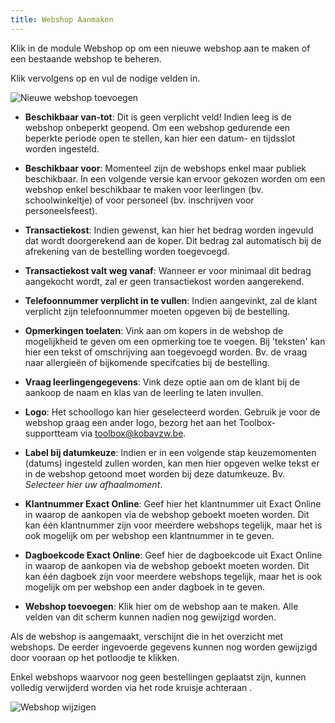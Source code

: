 ```yaml
---
title: Webshop Aanmaken
---
```


Klik in de module Webshop op <LegacyAction img="configure.png" text="beheer" /> om een nieuwe webshop aan te maken of een bestaande webshop te beheren. 

Klik vervolgens op <LegacyAction img="pluscircle.png" text="Nieuwe webshop toevoegen" /> en vul de nodige velden in. 

![Nieuwe webshop toevoegen](./nieuwe_webshop_aanmaken.PNG)

- **Beschikbaar van-tot**: Dit is geen verplicht veld! Indien leeg is de webshop onbeperkt geopend. Om een webshop gedurende een beperkte periode open te stellen, kan hier een datum- en tijdsslot worden ingesteld. 

- **Beschikbaar voor**: Momenteel zijn de webshops enkel maar publiek beschikbaar. In een volgende versie kan ervoor gekozen worden om een webshop enkel beschikbaar te maken voor leerlingen (bv. schoolwinkeltje) of voor personeel (bv. inschrijven voor personeelsfeest).

- **Transactiekost**: Indien gewenst, kan hier het bedrag worden ingevuld dat wordt doorgerekend aan de koper. Dit bedrag zal automatisch bij de afrekening van de bestelling worden toegevoegd.

- **Transactiekost valt weg vanaf**: Wanneer er voor minimaal dit bedrag aangekocht wordt, zal er geen transactiekost worden aangerekend. 

- **Telefoonnummer verplicht in te vullen**: Indien aangevinkt, zal de klant verplicht zijn telefoonnummer moeten opgeven bij de bestelling. 

- **Opmerkingen toelaten**: Vink aan om kopers in de webshop de mogelijkheid te geven om een opmerking toe te voegen. Bij 'teksten' kan hier een tekst of omschrijving aan toegevoegd worden. Bv. de vraag naar allergieën of bijkomende specifcaties bij de bestelling. 

- **Vraag leerlingengegevens**: Vink deze optie aan om de klant bij de aankoop de naam en klas van de leerling te laten invullen.  

- **Logo**: Het schoollogo kan hier geselecteerd worden. Gebruik je voor de webshop graag een ander logo, bezorg het aan het Toolbox-supportteam via toolbox@kobavzw.be.

- **Label bij datumkeuze**: Indien er in een volgende stap keuzemomenten (datums) ingesteld zullen worden, kan men hier opgeven welke tekst er in de webshop getoond moet worden bij deze datumkeuze. Bv. *Selecteer hier uw afhaalmoment*. 

- **Klantnummer Exact Online**: Geef hier het klantnummer uit Exact Online in waarop de aankopen via de webshop geboekt moeten worden. Dit kan één klantnummer zijn voor meerdere webshops tegelijk, maar het is ook mogelijk om per webshop een klantnummer in te geven.  

- **Dagboekcode Exact Online**: Geef hier de dagboekcode uit Exact Online in waarop de aankopen via de webshop geboekt moeten worden. Dit kan één dagboek zijn voor meerdere webshops tegelijk, maar het is ook mogelijk om per webshop een ander dagboek in te geven. 

- **Webshop toevoegen**: Klik hier om de webshop aan te maken. Alle velden van dit scherm kunnen nadien nog gewijzigd worden. 

Als de webshop is aangemaakt, verschijnt die in het overzicht met webshops. De eerder ingevoerde gegevens kunnen nog worden gewijzigd door vooraan op het potloodje <LegacyAction img="potlood2.png"/>te klikken. 

Enkel webshops waarvoor nog geen bestellingen geplaatst zijn, kunnen volledig verwijderd worden via het rode kruisje achteraan <LegacyAction img="remove.png"/>.

![Webshop wijzigen](./webshop_wijzigen.png)